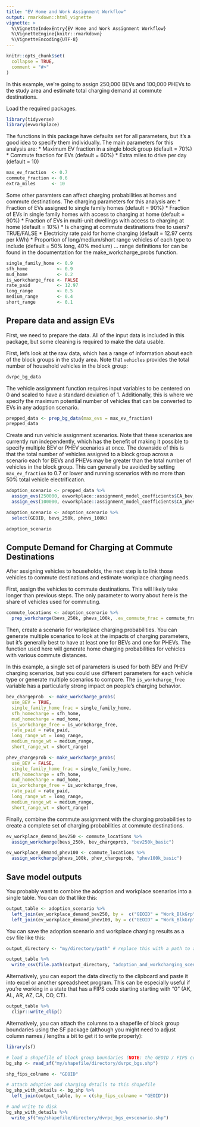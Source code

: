 ```yaml
---
title: "EV Home and Work Assignment Workflow"
output: rmarkdown::html_vignette
vignette: >
  %\VignetteIndexEntry{EV Home and Work Assignment Workflow}
  %\VignetteEngine{knitr::rmarkdown}
  %\VignetteEncoding{UTF-8}
---
```


```r
knitr::opts_chunk$set(
  collapse = TRUE,
  comment = "#>"
)
```

In this example, we're going to assign 250,000 BEVs and 100,000 PHEVs to the study area and estimate total charging demand at commute destinations.

Load the required packages.
```r
library(tidyverse)
library(evworkplace)
```

The functions in this package have defaults set for all parameters, but it's a good idea to specify them individually. The main parameters for this analysis are:
* Maximum EV fraction in a single block group (default = 70%)
* Commute fraction for EVs (default = 60%)
* Extra miles to drive per day (default = 10)
```r
max_ev_fraction  <- 0.7
commute_fraction <- 0.6
extra_miles      <- 10
```

Some other paramters can affect charging probabilities at homes and commute destinations.
The charging parameters for this analysis are:
* Fraction of EVs assigned to single family homes (default = 90%)
* Fraction of EVs in single family homes with access to charging at home (default = 90%)
* Fraction of EVs in multi-unit dwellings with access to charging at home (default = 10%)
* Is charging at commute destinations free to users? TRUE/FALSE
* Electricity rate paid for home charging (default = 12.97 cents per kWh)
* Proportion of long/medium/short range vehicles of each type to include (default = 50% long, 40% medium) ... range definitions for can be found in the documentation for the make_workcharge_probs function.
```r
single_family_home <- 0.9
sfh_home           <- 0.9
mud_home           <- 0.2
is_workcharge_free <- FALSE
rate_paid          <- 12.97
long_range         <- 0.5
medium_range       <- 0.4
short_range        <- 0.1
```



## Prepare data and assign EVs

First, we need to prepare the data. All of the input data is included in this package, but some cleaning is required to make the data usable.

First, let's look at the raw data, which has a range of information about each of the block groups in the study area. Note that `vehicles` provides the total number of household vehicles in the block group:
```r
dvrpc_bg_data
```

The vehicle assignment function requires input variables to be centered on 0 and scaled to have a standard deviation of 1. Additionally, this is where we specify the maximum potential number of vehicles that can be converted to EVs in any adoption scenario.
```r
prepped_data <- prep_bg_data(max_evs = max_ev_fraction)
prepped_data
```

Create and run vehicle assignment scenarios. Note that these scenarios are currently run independently, which has the benefit of making it possible to specify multiple BEV or PHEV scenarios at once. The downside of this is that the total number of vehicles assigned to a block group across a scenario each for BEVs and PHEVs may be greater than the total number of vehicles in the block group. This can generally be avoided by setting `max_ev_fraction` to 0.7 or lower and running scenarios with no more than 50% total vehicle electrification.
```r
adoption_scenario <- prepped_data %>%
  assign_evs(250000, evworkplace::assignment_model_coefficients$CA_bev,  "bevs_250k") %>%
  assign_evs(100000, evworkplace::assignment_model_coefficients$CA_phev, "phevs_100k")

adoption_scenario <- adoption_scenario %>% 
  select(GEOID, bevs_250k, phevs_100k)

adoption_scenario

```

## Compute Demand for Charging at Commute Destinations

After assigning vehicles to households, the next step is to link those vehicles to commute destinations and estimate workplace charging needs.


First, assign the vehicles to commute destinations. This will likely take longer than previous steps. The only parameter to worry about here is the share of vehicles used for commuting. 
```r
commute_locations <- adoption_scenario %>% 
  prep_workcharge(bevs_250k, phevs_100k, .ev_commute_frac = commute_fraction)
```

Then, create a scenario for workplace charging probabilities. You can generate multiple scenarios to look at the impacts of charging parameters, but it's generally best to have at least one for BEVs and one for PHEVs. The function used here will generate home charging probabilities for vehicles with various commute distances.

In this example, a single set of parameters is used for both BEV and PHEV charging scenarios, but you could use different parameters for each vehicle type or generate multiple scenarios to compare. The `is_workcharge_free` variable has a particularly strong impact on people's charging behavior.
```r

bev_chargeprob  <- make_workcharge_probs(
  use_BEV = TRUE,
  single_family_home_frac = single_family_home,
  sfh_homecharge = sfh_home,
  mud_homecharge = mud_home,
  is_workcharge_free = is_workcharge_free,
  rate_paid = rate_paid,
  long_range_wt = long_range,
  medium_range_wt = medium_range,
  short_range_wt = short_range)

phev_chargeprob <- make_workcharge_probs(
  use_BEV = FALSE,
  single_family_home_frac = single_family_home,
  sfh_homecharge = sfh_home,
  mud_homecharge = mud_home,
  is_workcharge_free = is_workcharge_free,
  rate_paid = rate_paid,
  long_range_wt = long_range,
  medium_range_wt = medium_range,
  short_range_wt = short_range)


```

Finally, combine the commute assignment with the charging probabilities to create a complete set of charging probabilities at commute destinations.
```r

ev_workplace_demand_bev250 <- commute_locations %>%
  assign_workcharge(bevs_250k, bev_chargeprob, "bev250k_basic")

ev_workplace_demand_phev100 <- commute_locations %>%
  assign_workcharge(phevs_100k, phev_chargeprob, "phev100k_basic")
```

## Save model outputs

You probably want to combine the adoption and workplace scenarios into a single table. You can do that like this:
```r
output_table <- adoption_scenario %>% 
  left_join(ev_workplace_demand_bev250, by =  c("GEOID" = "Work_BlkGrp")) %>% 
  left_join(ev_workplace_demand_phev100, by = c("GEOID" = "Work_BlkGrp"))
```


You can save the adoption scenario and workplace charging results as a csv file like this:
```r
output_directory <- "my/directory/path" # replace this with a path to a folder where you'd like to store the results.

output_table %>% 
  write_csv(file.path(output_directory, "adoption_and_workcharging_scenario.csv"))
```

Alternatively, you can export the data directly to the clipboard and paste it into excel or another spreadsheet program. This can be especially useful if you're working in a state that has a FIPS code starting starting with "0" (AK, AL, AR, AZ, CA, CO, CT).
```r
output_table %>% 
  clipr::write_clip()

```

Alternatively, you can attach the columns to a shapefile of block group boundaries using the SF package (although you might need to adjust column names / lengths a bit to get it to write properly):
```r

library(sf)

# load a shapefile of block group boundaries (NOTE: the GEOID / FIPS column in this dataset must be formatted as character/text)
bg_shp <- read_sf("my/shapefile/directory/dvrpc_bgs.shp")

shp_fips_colname <- "GEOID"

# attach adoption and charging details to this shapefile
bg_shp_with_details <- bg_shp %>% 
  left_join(output_table, by = c(shp_fips_colname = "GEOID"))

# and write to disk
bg_shp_with_details %>% 
  write_sf("my/shapefile/directory/dvrpc_bgs_evscenario.shp")

```

